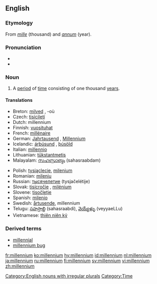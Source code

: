 ==English==

===Etymology===
From {{L.}} ''[[mille]]'' (thousand) and ''[[annum]]'' (year).

===Pronunciation===
*{{IPA|/mɪˈlɛniəm/}}
*{{audio|en-uk-millennium.ogg|Audio (UK)}}

===Noun===
{{en-noun|millennia|pl2=millenniums}}

# A [[period]] of [[time]] consisting of one thousand [[year]]s.

====Translations====
{{trans-top|thousand years}}
*Breton: [[milved]] {{m}}, -où {{p}}
*Czech: [[tisíciletí]] {{n}}
*Dutch: millennium
*Finnish: [[vuosituhat]]
*French: [[millénaire]] {{m}}
*German: [[Jahrtausend]] {{n}}, [[Millennium]] {{n}}
*Icelandic: [[árþúsund]] {{n}}, [[þúsöld]] {{f}}
*Italian: [[millennio]] {{m}}
*Lithuanian: [[tūkstantmetis]] {{m}}
*Malayalam: [[സഹസ്രാബ്ദം]] (sahasraabdam)
{{trans-mid}}
*Polish: [[tysiąclecie]], [[milenium]] {{n}}
*Romanian: [[mileniu]] {{n}}
*Russian: [[тысячелетие]] (tysjačelétije) {{n}}
*Slovak: [[tisícročie]] {{n}}, [[milénium]] {{m}}
*Slovene: [[tisočletje]] {{n}}
*Spanish: [[milenio]] {{m}}
*Swedish: [[årtusende]], millennium
*Telugu: [[సహస్రాబ్ది]] (sahasraabdi), [[వెయ్యేళ్ళు]] (veyyaeLLu)
*Vietnamese: [[thiên niên kỷ]]
{{trans-bottom}}

===Derived terms===
*[[millennial]]
*[[millennium bug]]

[[Category:English nouns with irregular plurals]]
[[Category:Time]]

[[fr:millennium]]
[[ko:millennium]]
[[hy:millennium]]
[[id:millennium]]
[[nl:millennium]]
[[ja:millennium]]
[[ru:millennium]]
[[fi:millennium]]
[[sv:millennium]]
[[vi:millennium]]
[[zh:millennium]]